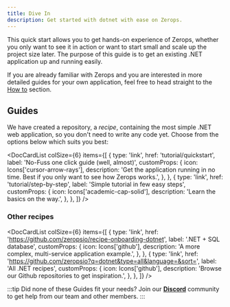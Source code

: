 ```yaml
---
title: Dive In
description: Get started with dotnet with ease on Zerops.
---
```



This quick start allows you to get hands-on experience of Zerops, whether you only want to see it in action or want to start small and scale up the project size later. The purpose of this guide is to get an existing .NET application up and running easily.

If you are already familiar with Zerops and you are interested in more detailed guides for your own application, feel free to head straight to the [How to](/dotnet/how-to/create) section.

## Guides

We have created a repository, a _recipe_, containing the most simple .NET web application, so you don't need to write any code yet. Choose from the options below which suits you best:

<DocCardList
  colSize={6}
  items={[
    {
      type: 'link',
      href: 'tutorial/quickstart',
      label: 'No-Fuss one click guide (well, almost)',
      customProps: {
        icon: Icons['cursor-arrow-rays'],
        description:
          'Get the application running in no time. Best if you only want to see how Zerops works.',
      },
    },
    {
      type: 'link',
      href: 'tutorial/step-by-step',
      label: 'Simple tutorial in few easy steps',
      customProps: {
        icon: Icons['academic-cap-solid'],
        description: 'Learn the basics on the way.',
      },
    },
  ]}
/>

### Other recipes

<DocCardList
  colSize={6}
  items={[
    {
      type: 'link',
      href: 'https://github.com/zeropsio/recipe-onboarding-dotnet',
      label: '.NET + SQL database',
      customProps: {
        icon: Icons['github'],
        description: 'A more complex, multi-service application example.',
      },
    },
    {
      type: 'link',
      href: 'https://github.com/zeropsio?q=dotnet&type=all&language=&sort=',
      label: 'All .NET recipes',
      customProps: {
        icon: Icons['github'],
        description: 'Browse our Github repositories to get inspiration.',
      },
    },
  ]}
/>

:::tip
Did none of these Guides fit your needs? Join our **[Discord](https://discord.com/invite/WDvCZ54)** community to get help from our team and other members.
:::

